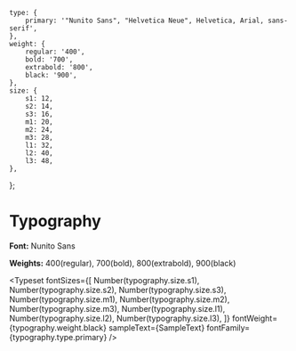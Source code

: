
<Meta title='Typography' />

    type: {
        primary: '"Nunito Sans", "Helvetica Neue", Helvetica, Arial, sans-serif',
    },
    weight: {
        regular: '400',
        bold: '700',
        extrabold: '800',
        black: '900',
    },
    size: {
        s1: 12,
        s2: 14,
        s3: 16,
        m1: 20,
        m2: 24,
        m3: 28,
        l1: 32,
        l2: 40,
        l3: 48,
    },
};


# Typography

**Font:** Nunito Sans

**Weights:** 400(regular), 700(bold), 800(extrabold), 900(black)

<Typeset
    fontSizes={[
        Number(typography.size.s1),
        Number(typography.size.s2),
        Number(typography.size.s3),
        Number(typography.size.m1),
        Number(typography.size.m2),
        Number(typography.size.m3),
        Number(typography.size.l1),
        Number(typography.size.l2),
        Number(typography.size.l3),
    ]}
    fontWeight={typography.weight.black}
    sampleText={SampleText}
    fontFamily={typography.type.primary}
/>
